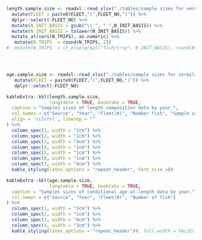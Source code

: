 

```r
length.sample.size <- readxl::read_xlsx("./tables/sample sizes for vermilion composition data.xlsx", sheet = paste0(model.area, "_LEN")) %>%
  mutate(FLEET = paste0(FLEET,"(",FLEET_NO,")")) %>%
  dplyr::select(-FLEET_NO) %>%
  mutate(N_INIT_BASIS = gsub("\\_", " ",N_INIT_BASIS)) %>%
  mutate(N_INIT_BASIS = tolower(N_INIT_BASIS)) %>%
  mutate_at(vars(N_TRIPS), as.numeric) %>%
   mutate(N_TRIPS  = round(N_TRIPS, 2)) 
#  mutate(N_TRIPS  = if_else(grepl("fish/trip", N_INIT_BASIS), round(N_TRIPS,2), round(N_TRIPS,0)))




age.sample.size <- readxl::read_xlsx("./tables/sample sizes for vermilion composition data.xlsx", sheet = paste0(model.area, "_AGE")) %>%
   mutate(FLEET = paste0(FLEET,"(",FLEET_NO,")")) %>%
   dplyr::select(-FLEET_NO)

```


```r
kableExtra::kbl(length.sample.size, 
                longtable = TRUE, booktabs = TRUE, 
  caption = "Samples sizes of length composition data by year.",
  col.names = c("Source", "Year", "Fleet(#)", "Number fish", "Sample size", "Trips", "Initial sample basis"),
  align = 'cclrrrl', linesep = ""
) %>%
  column_spec(1, width = "2cm") %>%
  column_spec(2, width = "1cm") %>%
  column_spec(3, width = "4cm") %>%
  column_spec(4, width = "1cm") %>%
  column_spec(5, width = "1cm") %>%
  column_spec(6, width = "1cm") %>%
  column_spec(7, width = "4cm") %>%
  kable_styling(latex_options = "repeat_header", font_size =8)
```

\newpage

```r
kableExtra::kbl(age.sample.size, 
                longtable = TRUE, booktabs = TRUE, 
  caption = "Samples sizes of conditional age-at-length data by year.",
  col.names = c("Source", "Year", "Fleet(#)", "Number of fish")
) %>%
  column_spec(1, width = "3cm") %>%
  column_spec(2, width = "1cm") %>%
  column_spec(3, width = "4cm") %>%
  column_spec(4, width = "3cm") %>%
  kable_styling(latex_options = "repeat_header")#, full_width = FALSE)
```

